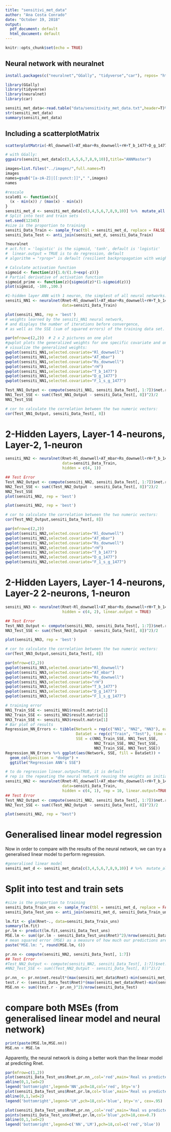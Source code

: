 ```yaml
---
title: "sensitivi_met_data"
author: "Ana Costa Conrado"
date: "October 19, 2018"
output:
  pdf_document: default
  html_document: default
---
```


```r
knitr::opts_chunk$set(echo = TRUE)
```

## Neural network with neuralnet

```r
install.packages(c("neuralnet","GGally", "tidyverse","car"), repos= "http://cran.rstudio.com/")
```

```r
library(GGally)
library(tidyverse)
library(neuralnet)
library(car)
```


```r
sensiti_met_data<-read.table("data/sensitivity_met_data.txt",header=T)%>%na.omit()
str(sensiti_met_data)
summary(sensiti_met_data)
```

## Including a scatterplotMatrix

```r
scatterplotMatrix(~Rl_downwell+AT_mbar+Rs_downwell+rH+T_b_1477+D_g_1477+F_1_s_g_1477+Rnet,data=sensiti_met_data,main="Scatterplot with car")
```

```r
# with GGally:
ggpairs(sensiti_met_data[c(3,4,5,6,7,8,9,10)],title="ANNMaster")
```

```r
images=list.files("../images/",full.names=T)
images
names=gsub("[a-zA-Z]|[[:punct:]]"," ",images)
names
```


```r
#rescale
scale01 <- function(x){
  (x - min(x)) / (max(x) - min(x))
}
sensiti_met_d <- sensiti_met_data[c(3,4,5,6,7,8,9,10)] %>%  mutate_all(scale01)
# Split into test and train sets
set.seed(12345)
#size is the proportion to training
sensiti_Data_Train <- sample_frac(tbl = sensiti_met_d, replace = FALSE, size = 0.80)  
sensiti_Data_Test <- anti_join(sensiti_met_d, sensiti_Data_Train)
```

```r
?neuralnet
# act.fct = 'logistic' is the sigmoid, 'tanh', default is 'logistic'
#  linear.output = TRUE is to do regression, default
# algorithm = "rprop+" is default (resilient backpropagation with weight backtracking)
```

```r
# Calculate activation function
sigmoid <- function(z){1.0/(1.0+exp(-z))}
# Partial derivative of activation function
sigmoid_prime <- function(z){sigmoid(z)*(1-sigmoid(z))}
plot(sigmoid, -100.,100.)
```

```r
#1-hidden layer ANN with 1 neuron, the simplest of all neural networks:
sensiti_NN1 <- neuralnet(Rnet~Rl_downwell+AT_mbar+Rs_downwell+rH+T_b_1477+D_g_1477+F_1_s_g_1477,
                         data=sensiti_Data_Train)

plot(sensiti_NN1, rep = 'best')
# weights learned by the sensiti_NN1 neural network, 
# and displays the number of iterations before convergence, 
# as well as the SSE (sum of squared errors) of the training data set.
```

```r
par(mfrow=c(2,2))  # 2 x 2 pictures on one plot
#gwplot plots the generalized weights for one specific covariate and one response variable
# visualize the generalized weights:
gwplot(sensiti_NN1,selected.covariate="Rl_downwell")
gwplot(sensiti_NN1,selected.covariate="AT_mbar")
gwplot(sensiti_NN1,selected.covariate="Rs_downwell")
gwplot(sensiti_NN1,selected.covariate="rH")
gwplot(sensiti_NN1,selected.covariate="T_b_1477")
gwplot(sensiti_NN1,selected.covariate="D_g_1477")
gwplot(sensiti_NN1,selected.covariate="F_1_s_g_1477")
```

```r
Test_NN1_Output <- compute(sensiti_NN1, sensiti_Data_Test[, 1:7])$net.result
NN1_Test_SSE <- sum((Test_NN1_Output - sensiti_Data_Test[, 8])^2)/2
NN1_Test_SSE
```

```r
# cor to calculate the correlation between the two numeric vectors:
cor(Test_NN1_Output, sensiti_Data_Test[, 8])
```

# 2-Hidden Layers, Layer-1 4-neurons, Layer-2, 1-neuron
```r
sensiti_NN2 <- neuralnet(Rnet~Rl_downwell+AT_mbar+Rs_downwell+rH+T_b_1477+D_g_1477+F_1_s_g_1477,
                         data=sensiti_Data_Train,
                         hidden = c(4, 1))
```

```r
## Test Error
Test_NN2_Output <- compute(sensiti_NN2, sensiti_Data_Test[, 1:7])$net.result
NN2_Test_SSE <- sum((Test_NN2_Output - sensiti_Data_Test[, 8])^2)/2
NN2_Test_SSE
plot(sensiti_NN2, rep = 'best')
```

```r
plot(sensiti_NN2, rep = 'best')
```

```r
# cor to calculate the correlation between the two numeric vectors:
cor(Test_NN2_Output,sensiti_Data_Test[, 8])
```

```r
par(mfrow=c(2,2))
gwplot(sensiti_NN2,selected.covariate="Rl_downwell")
gwplot(sensiti_NN2,selected.covariate="AT_mbar")
gwplot(sensiti_NN2,selected.covariate="Rs_downwell")
gwplot(sensiti_NN2,selected.covariate="rH")
gwplot(sensiti_NN2,selected.covariate="T_b_1477")
gwplot(sensiti_NN2,selected.covariate="D_g_1477")
gwplot(sensiti_NN2,selected.covariate="F_1_s_g_1477")
```

# 2-Hidden Layers, Layer-1 4-neurons, Layer-2 2-neurons, 1-neuron

```r
sensiti_NN3 <- neuralnet(Rnet~Rl_downwell+AT_mbar+Rs_downwell+rH+T_b_1477+D_g_1477+F_1_s_g_1477,data=sensiti_Data_Train,
                         hidden = c(4, 2), linear.output = TRUE)
```


```r
## Test Error
Test_NN3_Output <- compute(sensiti_NN3, sensiti_Data_Test[, 1:7])$net.result
NN3_Test_SSE <- sum((Test_NN3_Output - sensiti_Data_Test[, 8])^2)/2

plot(sensiti_NN3, rep = 'best')
```


```r
# cor to calculate the correlation between the two numeric vectors:
cor(Test_NN3_Output,sensiti_Data_Test[, 8])
```


```r
par(mfrow=c(2,2))
gwplot(sensiti_NN3,selected.covariate="Rl_downwell")
gwplot(sensiti_NN3,selected.covariate="AT_mbar")
gwplot(sensiti_NN3,selected.covariate="Rs_downwell")
gwplot(sensiti_NN3,selected.covariate="rH")
gwplot(sensiti_NN3,selected.covariate="T_b_1477")
gwplot(sensiti_NN3,selected.covariate="D_g_1477")
gwplot(sensiti_NN3,selected.covariate="F_1_s_g_1477")
```

```r
# training error
NN1_Train_SSE <- sensiti_NN1$result.matrix[1]
NN2_Train_SSE <- sensiti_NN2$result.matrix[1]
NN3_Train_SSE <- sensiti_NN3$result.matrix[1]
# Bar plot of results
Regression_NN_Errors <- tibble(Network = rep(c("NN1", "NN2", "NN3"), each = 2), 
                               DataSet = rep(c("Train", "Test"), time = 3), 
                               SSE = c(NN1_Train_SSE, NN1_Test_SSE, 
                                       NN2_Train_SSE, NN2_Test_SSE, 
                                       NN3_Train_SSE, NN3_Test_SSE))
Regression_NN_Errors %>% ggplot(aes(Network, SSE, fill = DataSet)) + 
  geom_col(position = "dodge") + 
  ggtitle("Regression ANN's SSE")
```

```r
# to do regression linear.output=TRUE, it is default
# rep is the repeating the neural network reusing the weights as initial weights
sensiti_NN2 <- neuralnet(Rnet~Rl_downwell+AT_mbar+Rs_downwell+rH+T_b_1477+D_g_1477+F_1_s_g_1477,
                         data=sensiti_Data_Train,
                         hidden = c(4, 1), rep = 10, linear.output=TRUE)
## Test Error
Test_NN2_Output <- compute(sensiti_NN2, sensiti_Data_Test[, 1:7])$net.result
NN2_Test_SSE <- sum((Test_NN2_Output - sensiti_Data_Test[, 8])^2)/2

plot(sensiti_NN2, rep = "best")
```

# Generalised linear model regression

Now in order to compare with the results of the neural network, we can try a generalised linear model to perform regression.


```r
#generalised linear model
sensiti_met_d <- sensiti_met_data[c(3,4,5,6,7,8,9,10)] # %>%  mutate_all(scale01)
```

# Split into test and train sets

```r
#size is the proportion to training
sensiti_Data_Train_uns <- sample_frac(tbl = sensiti_met_d, replace = FALSE, size = 0.80)  
sensiti_Data_Test_uns <- anti_join(sensiti_met_d, sensiti_Data_Train_uns)
```

```r
lm.fit <- glm(Rnet~., data=sensiti_Data_Train_uns)
summary(lm.fit)
pr.lm <- predict(lm.fit,sensiti_Data_Test_uns)
MSE.lm <- sum((pr.lm - sensiti_Data_Test_uns$Rnet)^2)/nrow(sensiti_Data_Test_uns)
# mean squared error (MSE) as a measure of how much our predictions are far away from the real data:
paste("MSE.lm: ", round(MSE.lm, 6))
```

```r
pr.nn <- compute(sensiti_NN2, sensiti_Data_Test[, 1:7])
## Test Error
#Test_NN2_Output <- compute(sensiti_NN2, sensiti_Data_Test[, 1:7])$net.result
#NN2_Test_SSE <- sum((Test_NN2_Output - sensiti_Data_Test[, 8])^2)/2
```

```r
pr.nn_ <- pr.nn$net.result*(max(sensiti_met_data$Rnet)-min(sensiti_met_data$Rnet))+min(sensiti_met_data$Rnet)
test.r <- (sensiti_Data_Test$Rnet)*(max(sensiti_met_data$Rnet)-min(sensiti_met_data$Rnet))+min(sensiti_met_data$Rnet)
MSE.nn <- sum((test.r - pr.nn_)^2)/nrow(sensiti_Data_Test)
```

# compare both MSEs (from generalised linear model and neural network)

```r
print(paste(MSE.lm,MSE.nn))
MSE.nn < MSE.lm
```

 Apparently, the neural network is doing a better work than the linear model at predicting Rnet.

```r
par(mfrow=c(1,2))
plot(sensiti_Data_Test_uns$Rnet,pr.nn_,col='red',main='Real vs predicted NN',pch=18,cex=0.7)
abline(0,1,lwd=2)
legend('bottomright',legend='NN',pch=18,col='red', bty='n')
plot(sensiti_Data_Test_uns$Rnet,pr.lm,col='blue',main='Real vs predicted lm',pch=18, cex=0.7)
abline(0,1,lwd=2)
legend('bottomright',legend='LM',pch=18,col='blue', bty='n', cex=.95)
```
```r
plot(sensiti_Data_Test_uns$Rnet,pr.nn_,col='red',main='Real vs predicted NN',pch=18,cex=0.7)
points(sensiti_Data_Test_uns$Rnet,pr.lm,col='blue',pch=18,cex=0.7)
abline(0,1,lwd=2)
legend('bottomright',legend=c('NN','LM'),pch=18,col=c('red','blue'))
```